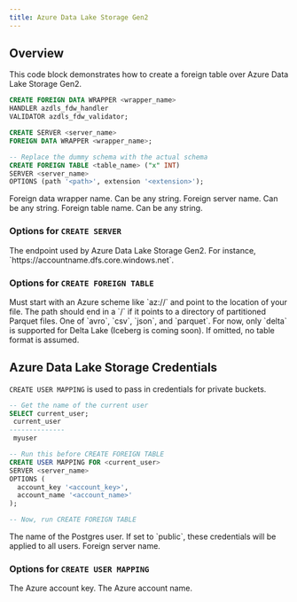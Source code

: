 ```yaml
---
title: Azure Data Lake Storage Gen2
---
```


## Overview

This code block demonstrates how to create a foreign table over Azure Data Lake Storage Gen2.

```sql
CREATE FOREIGN DATA WRAPPER <wrapper_name>
HANDLER azdls_fdw_handler
VALIDATOR azdls_fdw_validator;

CREATE SERVER <server_name>
FOREIGN DATA WRAPPER <wrapper_name>;

-- Replace the dummy schema with the actual schema
CREATE FOREIGN TABLE <table_name> ("x" INT)
SERVER <server_name>
OPTIONS (path '<path>', extension '<extension>');
```

<ParamField body="wrapper_name" required>
  Foreign data wrapper name. Can be any string.
</ParamField>
<ParamField body="server_name" required>
  Foreign server name. Can be any string.
</ParamField>
<ParamField body="table_name" required>
  Foreign table name. Can be any string.
</ParamField>

### Options for `CREATE SERVER`

<ParamField body="endpoint" required>
  The endpoint used by Azure Data Lake Storage Gen2. For instance,
  `https://accountname.dfs.core.windows.net`.
</ParamField>

### Options for `CREATE FOREIGN TABLE`

<ParamField body="path" required>
  Must start with an Azure scheme like `az://` and point to the location of your
  file. The path should end in a `/` if it points to a directory of partitioned
  Parquet files.
</ParamField>
<ParamField body="extension" required>
  One of `avro`, `csv`, `json`, and `parquet`.
</ParamField>
<ParamField body="format">
  For now, only `delta` is supported for Delta Lake (Iceberg is coming soon). If
  omitted, no table format is assumed.
</ParamField>

## Azure Data Lake Storage Credentials

`CREATE USER MAPPING` is used to pass in credentials for private buckets.

```sql
-- Get the name of the current user
SELECT current_user;
 current_user
--------------
 myuser

-- Run this before CREATE FOREIGN TABLE
CREATE USER MAPPING FOR <current_user>
SERVER <server_name>
OPTIONS (
  account_key '<account_key>',
  account_name '<account_name>'
);

-- Now, run CREATE FOREIGN TABLE
```

<ParamField body="current_user" required>
  The name of the Postgres user. If set to `public`, these credentials will be
  applied to all users.
</ParamField>
<ParamField body="server_name" required>
  Foreign server name.
</ParamField>

### Options for `CREATE USER MAPPING`

<ParamField body="account_key">The Azure account key.</ParamField>
<ParamField body="account_name">The Azure account name.</ParamField>
